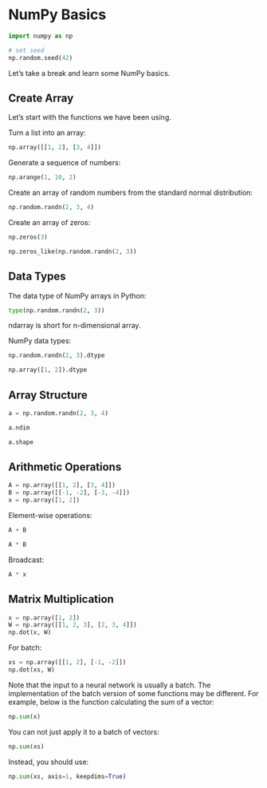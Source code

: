 # NumPy Basics

```python
import numpy as np

# set seed
np.random.seed(42)
```

Let's take a break and learn some NumPy basics.


## Create Array

Let's start with the functions we have been using.

Turn a list into an array:

```python
np.array([[1, 2], [3, 4]])
```

Generate a sequence of numbers:

```python
np.arange(1, 10, 2)
```

Create an array of random numbers from the standard normal distribution:

```python
np.random.randn(2, 3, 4)
```

Create an array of zeros:

```python
np.zeros(3)
```

```python
np.zeros_like(np.random.randn(2, 3))
```


## Data Types

The data type of NumPy arrays in Python: 

```python
type(np.random.randn(2, 3))
```

ndarray is short for n-dimensional array.

NumPy data types:

```python
np.random.randn(2, 3).dtype
```

```python
np.array([1, 2]).dtype
```


## Array Structure

```python
a = np.random.randn(2, 3, 4)
```

```python
a.ndim
```

```python
a.shape
```


## Arithmetic Operations

```python
A = np.array([[1, 2], [3, 4]])
B = np.array([[-1, -2], [-3, -4]])
x = np.array([1, 2])
```

Element-wise operations:

```python
A + B
```

```python
A * B
```

Broadcast:

```python
A * x
```


## Matrix Multiplication

```python
x = np.array([1, 2])
W = np.array([[1, 2, 3], [2, 3, 4]])
np.dot(x, W)
```

For batch:

```python
xs = np.array([[1, 2], [-1, -2]])
np.dot(xs, W)
```

Note that the input to a neural network is usually a batch. The implementation of the batch version of some functions may be different. For example, below is the function calculating the sum of a vector:

```python
np.sum(x)
```

You can not just apply it to a batch of vectors:

```python
np.sum(xs)
```

Instead, you should use:

```python
np.sum(xs, axis=1, keepdims=True)
```
